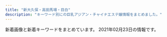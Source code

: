 ```yaml
---
title: "新大久保・高田馬場・目白"
description: "キーワード別にの巨乳アジアン・チャイナエステ嬢情報をまとめました。"
---
```


新着画像と新着キーワードをまとめています。
2021年02月23日の情報です。

<DmmAffiliateIns />
<KeywordTable
  shops={
    [
    {
        "keywords": {},
        "name": "\u98a8\u96c5\u5802 \uff5e\u3075\u3046\u304c\u3069\u3046\uff5e",
        "img_links": [
            "http://www.kity.work/images/head.jpg",
            "http://www.kity.work/images/news.jpg",
            "http://www.kity.work/images/3.jpg",
            "http://www.kity.work/img/minami2.jpg",
            "http://www.kity.work/img/an1.jpg",
            "http://www.kity.work/images/s1.png",
            "http://www.kity.work/images/sys.jpg",
            "http://www.kity.work/images/int2.jpg",
            "http://www.kity.work/images/s2.jpg",
            "http://www.kity.work/img/sara2.jpg",
            "http://www.kity.work/staff/aoi.jpg",
            "http://www.kity.work/img/yuka2.jpg",
            "http://www.kity.work/images/int1.jpg",
            "http://www.kity.work/images/ac2.jpg",
            "http://www.kity.work/img/minami1.jpg",
            "http://www.kity.work/images/4.jpg",
            "http://www.kity.work/images/1.jpg",
            "http://www.kity.work/images/staff_t.jpg",
            "http://www.kity.work/img/aoi1.jpg",
            "http://www.kity.work/img/sara1.jpg",
            "http://www.kity.work/img/yuka1.jpg",
            "http://www.kity.work/staff/minami.jpg",
            "http://www.kity.work/images/tel.jpg",
            "http://www.kity.work/images/tg.jpg",
            "http://www.kity.work/images/s1.jpg",
            "http://www.kity.work/img/an2.jpg",
            "http://www.kity.work/images/2.jpg",
            "http://www.kity.work/img/aoi2.jpg",
            "http://www.kity.work/images/interior_t.jpg",
            "http://www.kity.work/staff/yuka.jpg",
            "http://www.kity.work/images/up.jpg",
            "http://www.kity.work/images/5.jpg",
            "http://www.kity.work/staff/sara.jpg",
            "http://www.kity.work/staff/an.jpg"
        ],
        "url": "http://www.kity.work/",
        "station": "JR\u9ad8\u7530\u99ac\u5834\u99c5\u65e9\u7a32\u7530\u53e3"
    },
    {
        "keywords": {},
        "station": "\u65b0\u5927\u4e45\u4fdd\u99c5",
        "img_links": [
            "http://www.e-candy.work/images/5.jpg",
            "http://www.e-candy.work/images/int1.png",
            "http://www.e-candy.work/images/8.jpg",
            "http://www.e-candy.work/images/tel.jpg",
            "http://www.e-candy.work/images/sys2.jpg",
            "http://www.e-candy.work/images/news.jpg",
            "http://www.e-candy.work/img/miki1.jpg",
            "http://www.e-candy.work/images/6.jpg",
            "http://www.e-candy.work/img/yui1.jpg",
            "http://www.e-candy.work/images/3.jpg",
            "http://www.e-candy.work/img/aya1.jpg",
            "http://www.e-candy.work/images/staff_t.png",
            "http://www.e-candy.work/images/mobile.jpg",
            "http://www.e-candy.work/img/haruka1.jpg",
            "http://www.e-candy.work/images/7.jpg",
            "http://www.e-candy.work/img/nana1.jpg",
            "http://www.e-candy.work/images/sys1.jpg",
            "http://www.e-candy.work/images/newface.png",
            "http://www.e-candy.work/images/head.jpg",
            "http://www.e-candy.work/img/ai1.jpg",
            "http://www.e-candy.work/images/4.jpg",
            "http://www.e-candy.work/images/info.png",
            "http://www.e-candy.work/img/rina1.jpg",
            "http://www.e-candy.work/images/interior_t.png",
            "http://www.e-candy.work/images/int2.png",
            "http://www.e-candy.work/images/1.jpg",
            "http://www.e-candy.work/images/s1.png",
            "http://www.e-candy.work/images/sys3.png"
        ],
        "name": "Lui\uff5e\u30eb\u30a4\uff5e",
        "url": "http://www.e-candy.work/"
    },
    {
        "url": "http://p-aroma.work/",
        "name": "\u7652\u3057\u306e\u51fa\u4f1a\u3044",
        "station": "JR\u5927\u4e45\u4fdd\u99c5\u5317\u53e3",
        "keywords": {},
        "img_links": [
            "http://p-aroma.work/images/4.jpg",
            "http://p-aroma.work/images/s1.jpg",
            "http://p-aroma.work/staff/kasumi.jpg",
            "http://p-aroma.work/staff/mirai.jpg",
            "http://p-aroma.work/images/tel.jpg",
            "http://p-aroma.work/images/s1.png",
            "http://p-aroma.work/img/ayaka1.png",
            "http://p-aroma.work/img/mayu1.png",
            "http://p-aroma.work/images/interior_t.png",
            "http://p-aroma.work/staff/ayaka.jpg",
            "http://p-aroma.work/images/int2.png",
            "http://p-aroma.work/images/2.jpg",
            "http://p-aroma.work/img/rina1.png",
            "http://p-aroma.work/images/int1.png",
            "http://p-aroma.work/images/news.jpg",
            "http://p-aroma.work/img/mirai1.png",
            "http://p-aroma.work/staff/mayu.jpg",
            "http://p-aroma.work/images/sys.png",
            "http://p-aroma.work/images/head.jpg",
            "http://p-aroma.work/images/1.jpg",
            "http://p-aroma.work/images/6.jpg",
            "http://p-aroma.work/images/mobile.jpg",
            "http://p-aroma.work/img/kasumi1.png",
            "http://p-aroma.work/images/s2.jpg",
            "http://p-aroma.work/images/staff_t.png",
            "http://p-aroma.work/staff/rina.jpg",
            "http://p-aroma.work/images/3.jpg"
        ]
    },
    {
        "name": "COCORO",
        "keywords": {
            "E": 1,
            "C": 21
        },
        "station": "JR\u5927\u4e45\u4fdd\u99c5\u5317\u53e3",
        "url": "https://www.cocoro556.in/",
        "img_links": [
            "https://www.cocoro556.in/img/material/gm1_rollover.png",
            "https://www.cocoro556.in/img/girl/main/smain1461f806d031a1244ccfaa8b4d307f6ef6d7.jpg",
            "https://www.cocoro556.in/img/girl/main/smain1421b75436b0012f83588e08b8d8eb48c8c2.jpg",
            "https://www.cocoro556.in/img/girl/main/smain1491773ceed1a7cd35919e9c6866285fb943.jpg",
            "https://www.cocoro556.in/img/material/top_t3_imgrev1.jpg",
            "https://www.cocoro556.in/img/material/photost1.png",
            "https://www.cocoro556.in/img/girl/main/smain126142f85375ac3eb532582567360874d2d6.jpg",
            "https://www.cocoro556.in/img/material/gm6_rollout.png",
            "https://www.cocoro556.in/img/material/gm2_rollover.png",
            "https://www.cocoro556.in/img/girl/list/slist154a1f8e548a2959236fdd0e7abcde80ac7.jpg",
            "https://www.cocoro556.in/img/girl/thumb/smain1543ab2e0ee9f9fde8103e9fe80e33b07761.jpg",
            "https://www.cocoro556.in/img/girl/main/smain155128648a02b629a70c40bc424b9302c3e1.jpg",
            "https://www.cocoro556.in/img/girl/list/slist15565c84cfd25159bbfcf85c63899ef5f53.jpg",
            "https://www.cocoro556.in/img/material/photost6.png",
            "https://www.cocoro556.in/img/girl/thumb/smain1441346e3df3ff1cef1386c89c6ba9e9f72e.jpg",
            "https://www.cocoro556.in/img/material/gm6_rollover.png",
            "https://www.cocoro556.in/img/material/p2_t2_subt4.png",
            "https://www.cocoro556.in/img/material/p2_t2_sub_m1_3.png",
            "https://www.cocoro556.in/img/material/top_t1.png",
            "https://www.cocoro556.in/img/girl/thumb/smain14922dea5bdda380e76839c012ab24bd9f82.jpg",
            "https://www.cocoro556.in/img/material/pageheaderimg1.jpg",
            "https://www.cocoro556.in/img/girl/thumb/smain1422b75436b0012f83588e08b8d8eb48c8c2.jpg",
            "https://www.cocoro556.in/img/girl/list/slist149773ceed1a7cd35919e9c6866285fb943.jpg",
            "https://www.cocoro556.in/img/girl/main/smain163122954962968a79edd4eae79b844b9988.jpg",
            "https://www.cocoro556.in/img/girl/thumb/smain14634879628e490d1ecf1cd7a9d727569f95.jpg",
            "https://www.cocoro556.in/img/material/photost3rev1.png",
            "https://www.cocoro556.in/img/camp/camp20210201.jpg",
            "https://www.cocoro556.in/img/material/p2_t2_sub_m1_1.png",
            "https://www.cocoro556.in/img/material/p2_t2_subt5_m2.png",
            "https://www.cocoro556.in/img/material/p6_t2_subt1.png",
            "https://www.cocoro556.in/img/material/gm1_rollout.png",
            "https://www.cocoro556.in/img/girl/thumb/smain163122954962968a79edd4eae79b844b9988.jpg",
            "https://www.cocoro556.in/img/girl/thumb/smain1461f806d031a1244ccfaa8b4d307f6ef6d7.jpg",
            "https://www.cocoro556.in/img/material/photost4rev1.png",
            "https://www.cocoro556.in/img/material/noimg_m.jpg",
            "https://www.cocoro556.in/img/camp/camp20200426sub.jpg",
            "https://www.cocoro556.in/img/material/accminimgrev1.jpg",
            "https://www.cocoro556.in/img/girl/thumb/smain155128648a02b629a70c40bc424b9302c3e1.jpg",
            "https://www.cocoro556.in/img/girl/thumb/smain126142f85375ac3eb532582567360874d2d6.jpg",
            "https://www.cocoro556.in/img/material/ftel.png",
            "https://www.cocoro556.in/img/material/p2_t2_subt5.png",
            "https://www.cocoro556.in/img/girl/thumb/smain126332fd72809eba38056753c1720b05d8d5.jpg",
            "https://www.cocoro556.in/img/material/p5_t1.png",
            "https://www.cocoro556.in/img/material/p2_t2_subt2.png",
            "https://www.cocoro556.in/img/girl/list/slist12642f85375ac3eb532582567360874d2d6.jpg",
            "https://www.cocoro556.in/img/material/pageheaderimg3.jpg",
            "https://www.cocoro556.in/img/girl/list/slist16322954962968a79edd4eae79b844b9988.jpg",
            "https://www.cocoro556.in/img/material/leftinfo.png",
            "https://www.cocoro556.in/img/girl/thumb/smain1442346e3df3ff1cef1386c89c6ba9e9f72e.jpg",
            "https://www.cocoro556.in/img/girl/thumb/smain1421b75436b0012f83588e08b8d8eb48c8c2.jpg",
            "https://www.cocoro556.in/img/material/photost5.png",
            "https://www.cocoro556.in/img/material/p2_t2_sub_m1_2.png",
            "https://www.cocoro556.in/img/girl/thumb/smain1423ae12bc52cc115b3190fbe6a84a8ffa74.jpg",
            "https://www.cocoro556.in/img/material/p3_1_t1.png",
            "https://www.cocoro556.in/img/girl/thumb/smain1493773ceed1a7cd35919e9c6866285fb943.jpg",
            "https://www.cocoro556.in/img/material/photost2rev1.png",
            "https://www.cocoro556.in/img/girl/thumb/smain1542a1f8e548a2959236fdd0e7abcde80ac7.jpg",
            "https://www.cocoro556.in/img/whatnew/cocoro2021.png",
            "https://www.cocoro556.in/img/girl/list/slist144346e3df3ff1cef1386c89c6ba9e9f72e.jpg",
            "https://www.cocoro556.in/img/material/pageheaderimg2.jpg",
            "https://www.cocoro556.in/img/material/mobilesite.png",
            "https://www.cocoro556.in/img/material/p2_t2.png",
            "https://www.cocoro556.in/img/material/age_rollout.png",
            "https://www.cocoro556.in/img/girl/main/smain1541a1f8e548a2959236fdd0e7abcde80ac7.jpg",
            "https://www.cocoro556.in/img/girl/thumb/smain1443346e3df3ff1cef1386c89c6ba9e9f72e.jpg",
            "https://www.cocoro556.in/img/material/pd_st2.png",
            "https://www.cocoro556.in/img/girl/thumb/smain126242f85375ac3eb532582567360874d2d6.jpg",
            "https://www.cocoro556.in/img/material/p3_t1.png",
            "https://www.cocoro556.in/img/material/gm5_rollout.png",
            "https://www.cocoro556.in/img/material/top_t2.png",
            "https://www.cocoro556.in/img/material/photost7.png",
            "https://www.cocoro556.in/img/material/p6_t3.png",
            "https://www.cocoro556.in/img/material/gm5_rollover.png",
            "https://www.cocoro556.in/img/material/p6_t2.png",
            "https://www.cocoro556.in/img/material/noimg_b.jpg",
            "https://www.cocoro556.in/img/material/p6_t3_subt1.png",
            "https://www.cocoro556.in/img/material/pd_number.png",
            "https://www.cocoro556.in/img/girl/thumb/smain155228648a02b629a70c40bc424b9302c3e1.jpg",
            "https://www.cocoro556.in/img/material/top_t4.png",
            "https://www.cocoro556.in/img/material/p2_t2_subt3.png",
            "https://www.cocoro556.in/img/girl/thumb/smain1491773ceed1a7cd35919e9c6866285fb943.jpg",
            "https://www.cocoro556.in/img/material/top_t3.png",
            "https://www.cocoro556.in/img/girl/list/slist142b75436b0012f83588e08b8d8eb48c8c2.jpg",
            "https://www.cocoro556.in/img/girl/list/slist146f806d031a1244ccfaa8b4d307f6ef6d7.jpg",
            "https://www.cocoro556.in/img/material/pageheaderimg4.jpg",
            "https://www.cocoro556.in/img/material/p2_t2_subt4_m1.png",
            "https://www.cocoro556.in/img/material/p6_t1.png",
            "https://www.cocoro556.in/img/girl/main/smain1441346e3df3ff1cef1386c89c6ba9e9f72e.jpg",
            "https://www.cocoro556.in/img/material/gm2_rollout.png",
            "https://www.cocoro556.in/img/material/pd_st3.png",
            "https://www.cocoro556.in/img/girl/thumb/smain1541a1f8e548a2959236fdd0e7abcde80ac7.jpg",
            "https://www.cocoro556.in/img/material/gm3_rollout.png",
            "https://www.cocoro556.in/img/material/gm3_rollover.png",
            "https://www.cocoro556.in/img/material/p2_t2_subt1.png",
            "https://www.cocoro556.in/img/material/top_t3_subt1.png",
            "https://www.cocoro556.in/img/material/gm4_rollout.png",
            "https://www.cocoro556.in/img/material/pd_st1.png",
            "https://www.cocoro556.in/img/material/p2_t2_subt5_m1.png",
            "https://www.cocoro556.in/img/girl/thumb/smain1462f806d031a1244ccfaa8b4d307f6ef6d7.jpg",
            "https://www.cocoro556.in/img/material/noimg_s.jpg"
        ]
    },
    {
        "station": "JR\u5927\u4e45\u4fdd\u99c5\u5317\u53e3",
        "url": "http://kobo.mssg.jp/",
        "img_links": [
            "http://kobo.mssg.jp/images/wenzi-staff.png",
            "http://kobo.mssg.jp/images/staff_10a.jpg",
            "http://kobo.mssg.jp/images/staff_9b.jpg",
            "http://kobo.mssg.jp/images/info.png",
            "http://kobo.mssg.jp/layer/images/top/top_08.png",
            "http://kobo.mssg.jp/images/staff_9a.jpg",
            "http://kobo.mssg.jp/images/staff_bj1.png",
            "http://kobo.mssg.jp/images/top2.jpg",
            "http://kobo.mssg.jp/layer/images/top/top_02.jpg",
            "http://kobo.mssg.jp/images/staff_2b.jpg",
            "http://kobo.mssg.jp/images/top1.jpg",
            "http://kobo.mssg.jp/images/staff_4.jpg",
            "http://kobo.mssg.jp/images/staff_8.jpg",
            "http://kobo.mssg.jp/images/staff_2a.jpg",
            "http://kobo.mssg.jp/images/staff_5.jpg",
            "http://kobo.mssg.jp/layer/images/top/top_06.jpg",
            "http://kobo.mssg.jp/images/1.jpg",
            "http://kobo.mssg.jp/layer/images/top/top_05.jpg",
            "http://kobo.mssg.jp/layer/images/top/top_01.jpg",
            "http://kobo.mssg.jp/images/staff_8a.jpg",
            "http://kobo.mssg.jp/images/s_info.png",
            "http://kobo.mssg.jp/layer/images/top.jpg",
            "http://kobo.mssg.jp/images/staff_bj4.png",
            "http://kobo.mssg.jp/layer/images/top/top_04.jpg",
            "http://kobo.mssg.jp/layer/images/top/top_03.jpg"
        ],
        "name": "\u6c34\u8272-\u30df\u30ba\u30a4\u30ed-",
        "keywords": {}
    },
    {
        "img_links": [
            "https://angel.abnavi.info/images/end.png",
            "https://angel.abnavi.info/photos/sites/7/2020/10/2020101305350920.jpg",
            "https://angel.abnavi.info/images/s_news.png",
            "https://angel.abnavi.info/images/room3.jpg",
            "https://angel.abnavi.info/images/nbj1.jpg",
            "https://angel.abnavi.info/photos/sites/7/2020/11/2020110606371089.jpg",
            "https://angel.abnavi.info/images/s_staff.jpg",
            "https://angel.abnavi.info/images/nbj3.jpg",
            "https://angel.abnavi.info/photos/sites/7/2020/07/2020073005202048.jpg",
            "https://angel.abnavi.info/images/room2.jpg",
            "https://angel.abnavi.info/images/room4.jpg",
            "https://angel.abnavi.info/photos/sites/7/2020/07/2020073006120917.jpg",
            "https://angel.abnavi.info/images/room1.jpg",
            "https://angel.abnavi.info/photos/sites/7/2020/09/2020092301333424.jpg",
            "https://angel.abnavi.info/images/news_bj3.jpg",
            "https://angel.abnavi.info/images/top.jpg",
            "https://angel.abnavi.info/photos/sites/7/2020/07/2020073005201940.jpg"
        ],
        "keywords": {
            "C": 14,
            "86": 4,
            "D": 5,
            "85": 1,
            "87": 1
        },
        "station": "JR\u9ad8\u7530\u99ac\u5834\u99c5",
        "url": "https://angel.abnavi.info/",
        "name": "Angel"
    },
    {
        "keywords": {
            "86": 3,
            "83": 3,
            "C": 18
        },
        "station": "JR\u9ad8\u7530\u99ac\u5834\u99c5\u65e9\u7a32\u7530\u53e3",
        "url": "http://familiar.ests.jp/",
        "name": "\u99ac\u5834one",
        "img_links": [
            "http://familiar.ests.jp/images/s_link.png",
            "http://familiar.ests.jp/images/s_staff.png",
            "http://familiar.ests.jp/images/news.png",
            "http://familiar.ests.jp/photos/sites/33/2020/10/2020101409554799.jpg",
            "http://familiar.ests.jp/photos/sites/33/2019/09/2019092318545965.jpg",
            "http://familiar.ests.jp/images/top.jpg",
            "http://familiar.ests.jp/images/mobile.jpg",
            "http://familiar.ests.jp/images/s_service.png",
            "http://familiar.ests.jp/images/acc.png",
            "http://familiar.ests.jp/images/nei_bj1.png",
            "http://familiar.ests.jp/photos/sites/33/2019/07/2019073009094778.jpg",
            "http://familiar.ests.jp/photos/sites/33/2019/09/2019092718570723.jpg",
            "http://familiar.ests.jp/photos/sites/33/2019/09/2019092718554568.jpg",
            "http://familiar.ests.jp/images/info.png",
            "http://familiar.ests.jp/images/bian.jpg",
            "http://familiar.ests.jp/images/staff_bj1s.png",
            "http://familiar.ests.jp/photos/sites/33/2020/10/2020101901153954.jpg",
            "http://familiar.ests.jp/images/service.jpg",
            "http://familiar.ests.jp/images/staff_bj4s.png"
        ]
    },
    {
        "name": "\u60a0\u30a8\u30b9\u30c6",
        "keywords": {
            "88": 2,
            "87": 4,
            "C": 5,
            "D": 1
        },
        "url": "http://www.y-rlx.site/",
        "img_links": [
            "http://www.y-rlx.site/images/upload/thumb/0fba3207fb3c4467.jpg",
            "http://www.y-rlx.site/images/upload/thumb/02b4e6896e30ae85.jpg",
            "http://www.y-rlx.site/girl/02.jpg",
            "http://www.y-rlx.site/girl/01.jpg",
            "http://www.y-rlx.site/images/index_01.jpg",
            "http://www.y-rlx.site/images/info.jpg",
            "http://www.y-rlx.site/images/upload/thumb/55cf68e3bb41cd32.jpg",
            "http://www.y-rlx.site/images/upload/thumb/09ac55d22a602603.jpg",
            "http://www.y-rlx.site/images/index_03.jpg",
            "http://www.y-rlx.site/images/index_07.jpg",
            "http://www.y-rlx.site/images/index_08.jpg",
            "http://y-rlx.site/images/index_04.jpg",
            "http://www.y-rlx.site/images/card.jpg",
            "http://www.y-rlx.site/girl/05.jpg",
            "http://www.y-rlx.site/images/staff_09.jpg",
            "http://www.y-rlx.site/girl/04.jpg",
            "http://www.y-rlx.site/images/index_15.jpg",
            "http://www.y-rlx.site/images/upload/thumb/e8190e2180eba7c5.jpg",
            "http://www.y-rlx.site/images/index_05.jpg",
            "http://y-rlx.site/images/index_07.jpg",
            "http://www.y-rlx.site/images/index_13.jpg",
            "http://www.y-rlx.site/images/index_09.jpg",
            "http://www.y-rlx.site/images/info_09.jpg",
            "http://www.y-rlx.site/images/rec.jpg",
            "http://www.y-rlx.site/images/index_06.jpg",
            "http://www.y-rlx.site/images/upload/thumb/90f9ae2f9ed02731.jpg",
            "http://www.y-rlx.site/images/index_18.jpg",
            "http://www.y-rlx.site/images/upload/thumb/e47d8394208727d5.jpg",
            "http://www.y-rlx.site/images/index_11.jpg",
            "http://www.y-rlx.site/images/index_10.jpg",
            "http://www.y-rlx.site/images/index_04.jpg",
            "http://www.y-rlx.site/images/index_20.jpg",
            "http://www.y-rlx.site/images/upload/thumb/ed8b0cbb7323414a.jpg",
            "http://www.y-rlx.site/images/rec_09.jpg",
            "http://www.y-rlx.site/images/upload/thumb/2c7fdde9ad97892b.jpg",
            "http://www.y-rlx.site/images/index_02.jpg",
            "http://www.y-rlx.site/girl/03.jpg",
            "http://www.y-rlx.site/images/index_19.jpg",
            "http://www.y-rlx.site/images/upload/thumb/e0a26e58e17a1416.jpg",
            "http://www.y-rlx.site/images/upload/thumb/c69d7050fbdbb36f.jpg"
        ],
        "station": "JR\u9ad8\u7530\u99ac\u5834\u99c5\u65e9\u7a32\u7530\u53e3"
    },
    {
        "name": "Lovely Heart",
        "keywords": {
            "C": 35
        },
        "img_links": [
            "http://aes-salon.com/scdl/staff/10411.jpg",
            "http://aes-salon.com/pic/head.jpg",
            "http://aes-salon.com/scdl/staff/10122.jpg",
            "http://aes-salon.com/scdl/staff/10563.jpg",
            "http://aes-salon.com/scdl/staff/10291mb.jpg",
            "http://aes-salon.com/img/access/road1.jpg",
            "http://aes-salon.com/scdl/staff/10511.jpg",
            "http://aes-salon.com/scdl/staff/10561.jpg",
            "http://aes-salon.com/scdl/staff/10561mb.jpg",
            "http://aes-salon.com/scdl/staff/10681mb.jpg",
            "http://aes-salon.com/scdl/staff/10121mb.jpg",
            "http://aes-salon.com/scdl/staff/10631mb.jpg",
            "http://aes-salon.com/scdl/staff/10621.jpg",
            "http://aes-salon.com/scdl/staff/10461mb.jpg",
            "http://aes-salon.com/img/ttl_sister.png",
            "http://aes-salon.com/scdl/staff/10601mb.jpg",
            "http://aes-salon.com/scdl/staff/10571.jpg",
            "http://aes-salon.com/scdl/staff/10471.jpg",
            "http://aes-salon.com/img/ttl_attbnr.jpg",
            "http://aes-salon.com/scdl/staff/10472.jpg",
            "http://aes-salon.com/scdl/staff/10091.jpg",
            "http://aes-salon.com/scdl/staff/10501.jpg",
            "http://aes-salon.com/scdl/staff/10083.jpg",
            "http://aes-salon.com/i/files/homeimg.jpg",
            "http://aes-salon.com/scdl/staff/10082.jpg",
            "http://aes-salon.com/scdl/staff/10441mb.jpg",
            "http://aes-salon.com/img/ttl_att.png",
            "http://aes-salon.com/scdl/staff/10081.jpg",
            "http://aes-salon.com/img/ttl_staff.png",
            "http://aes-salon.com/scdl/staff/10511mb.jpg",
            "http://aes-salon.com/scdl/staff/10691.jpg",
            "http://aes-salon.com/scdl/staff/10291.jpg",
            "http://aes-salon.com/img/access/road3.jpg",
            "http://aes-salon.com/scdl/staff/10592.jpg",
            "http://aes-salon.com/scdl/staff/10121.jpg",
            "http://aes-salon.com/scdl/staff/10501mb.jpg",
            "http://aes-salon.com/scdl/staff/10461.jpg",
            "http://aes-salon.com/scdl/staff/10411mb.jpg",
            "http://aes-salon.com/scdl/staff/10641mb.jpg",
            "http://aes-salon.com/img/access/road4.jpg",
            "http://aes-salon.com/scdl/staff/10631.jpg",
            "http://aes-salon.com/scdl/staff/10092.jpg",
            "http://aes-salon.com/scdl/staff/10591.jpg",
            "http://aes-salon.com/scdl/staff/10641.jpg",
            "http://aes-salon.com/scdl/staff/10562.jpg",
            "http://aes-salon.com/scdl/staff/10081mb.jpg",
            "http://aes-salon.com/scdl/staff/10412.jpg",
            "http://aes-salon.com/img/system/campaign.jpg",
            "http://aes-salon.com/scdl/staff/10691mb.jpg",
            "http://aes-salon.com/scdl/staff/10601.jpg",
            "http://aes-salon.com/scdl/staff/10621mb.jpg",
            "http://aes-salon.com/img/ttl_nouka.jpg",
            "http://aes-salon.com/scdl/staff/10661mb.jpg",
            "http://aes-salon.com/scdl/staff/10471mb.jpg",
            "http://aes-salon.com/img/access/roaddm.png",
            "http://aes-salon.com/img/ttl_mobile.jpg",
            "http://aes-salon.com/scdl/staff/10351mb.jpg",
            "http://aes-salon.com/scdl/staff/10681.jpg",
            "http://aes-salon.com/scdl/staff/10651mb.jpg",
            "http://aes-salon.com/img/ttl_bekan.jpg",
            "http://aes-salon.com/pic/top2.jpg",
            "http://aes-salon.com/scdl/staff/10441.jpg",
            "http://aes-salon.com/scdl/staff/10341.jpg",
            "http://aes-salon.com/scdl/staff/10292.jpg",
            "http://aes-salon.com/scdl/staff/10091mb.jpg",
            "http://aes-salon.com/img/access/road2.jpg",
            "http://aes-salon.com/pic/top1.jpg",
            "http://aes-salon.com/scdl/staff/10341mb.jpg",
            "http://aes-salon.com/scdl/staff/10591mb.jpg",
            "http://aes-salon.com/scdl/staff/10602.jpg",
            "http://aes-salon.com/scdl/staff/10571mb.jpg",
            "http://aes-salon.com/scdl/staff/10502.jpg",
            "http://aes-salon.com/scdl/staff/10462.jpg",
            "http://aes-salon.com/scdl/staff/10651.jpg",
            "http://aes-salon.com/scdl/staff/10671mb.jpg",
            "http://aes-salon.com/scdl/staff/10351.jpg",
            "http://aes-salon.com/scdl/staff/10694.jpg",
            "http://aes-salon.com/scdl/staff/10692.jpg",
            "http://aes-salon.com/scdl/staff/10693.jpg",
            "http://aes-salon.com/scdl/staff/10671.jpg",
            "http://aes-salon.com/scdl/staff/10661.jpg",
            "http://aes-salon.com/scdl/staff/10342.jpg"
        ],
        "url": "http://aes-salon.com/",
        "station": "JR\u5927\u4e45\u4fdd\u99c5\u5317\u53e3"
    },
    {
        "station": "JR\u9ad8\u7530\u99ac\u5834\u99c5\u65e9\u7a32\u7530\u53e3",
        "name": "Honey At Home \u30cf\u30cb\u30fc\u30a2\u30c3\u30c8\u30db\u30fc\u30e0",
        "url": "http://www.china-es.info/",
        "keywords": {},
        "img_links": [
            "http://www.china-es.info/images/top.jpg",
            "http://www.china-es.info/img/hibiki1.jpg",
            "http://www.china-es.info/images/int1.jpg",
            "http://www.china-es.info/images/news.jpg",
            "http://www.china-es.info/img/ringo1.jpg",
            "http://www.china-es.info/images/menu/top.jpg",
            "http://www.china-es.info/images/sys1.jpg",
            "http://www.china-es.info/images/head.jpg",
            "http://www.china-es.info/images/sys3.jpg",
            "http://www.china-es.info/images/int4.jpg",
            "http://www.china-es.info/images/int3.jpg",
            "http://www.china-es.info/images/menu/staff.jpg",
            "http://www.china-es.info/images/sys2.jpg",
            "http://www.china-es.info/images/int2.jpg",
            "http://www.china-es.info/images/menu/interior.jpg",
            "http://www.china-es.info/img/nana1.jpg",
            "http://www.china-es.info/images/rec1.jpg",
            "http://www.china-es.info/images/rec2.jpg",
            "http://www.china-es.info/images/staff_t.jpg",
            "http://www.china-es.info/images/interior_t.jpg",
            "http://www.china-es.info/images/mobile.jpg",
            "http://www.china-es.info/img/nana2.jpg"
        ]
    },
    {
        "keywords": {
            "C": 39,
            "E": 3,
            "\u30c0\u30a4\u30ca\u30de\u30a4\u30c8": 1,
            "G": 1
        },
        "name": "\u82b1",
        "img_links": [
            "https://est-hana.com/img/material/detailwaku.png",
            "https://est-hana.com/img/girl/list/sface110404ef9fc79e2a0a04d64b621c22a0c77.jpg",
            "https://est-hana.com/img/girl/pickup/topgirl20161016054301.png",
            "https://est-hana.com/img/girl/list/slist18449673a0eecbfdaab27d1a016ce6f4281.jpg",
            "https://est-hana.com/img/girl/list/sface8365230fc40840a020ba3ed47600db4b4a.jpg",
            "https://est-hana.com/img/material/accsess_station.png",
            "https://est-hana.com/img/girl/list/s77_list.jpg",
            "https://est-hana.com/img/girl/list/s86_face.jpg",
            "https://est-hana.com/img/material/systme_t2.png",
            "https://est-hana.com/img/girl/pickup/topgirl20180526173824.png",
            "https://est-hana.com/img/girl/thumb/s173_2.jpg",
            "https://est-hana.com/img/girl/thumb/smain1902e7f2a11706f93c08ab1eb76c57c0a501.jpg",
            "https://est-hana.com/img/girl/pickup/pickup20190227121102.jpg",
            "https://est-hana.com/img/material/m2.png",
            "https://est-hana.com/img/girl/pickup/pickup20190118192257.jpg",
            "https://est-hana.com/img/material/sys_course2_rev2.png",
            "https://est-hana.com/img/girl/list/s86_list.jpg",
            "https://est-hana.com/img/material/staff_t1.png",
            "https://est-hana.com/img/girl/thumb/smain184149673a0eecbfdaab27d1a016ce6f4281.jpg",
            "https://est-hana.com/img/material/month.png",
            "https://est-hana.com/img/material/hosi5.png",
            "https://est-hana.com/img/material/top_t3.png",
            "https://est-hana.com/img/girl/main/smain1931e3a7504f14e2050f14cb6782d72bb46c.jpg",
            "https://est-hana.com/img/girl/list/s139_face.jpg",
            "https://est-hana.com/img/girl/thumb/smain1911ec56c0d5cc68365ea11e2e52a40272d8.jpg",
            "https://est-hana.com/img/material/top_t6.png",
            "https://est-hana.com/img/girl/thumb/s180_1.jpg",
            "https://est-hana.com/img/material/sframe2014.png",
            "https://est-hana.com/img/material/gm6_rollout.png",
            "https://est-hana.com/img/girl/list/slist19753ce52e0264e81a8a42e5d3c84dd833e.jpg",
            "https://est-hana.com/img/material/sys_option.png",
            "https://est-hana.com/img/girl/list/sface199a8b144d9cbd006fc9dffdf23ad77de07.jpg",
            "https://est-hana.com/img/girl/thumb/s86_1.jpg",
            "https://est-hana.com/img/material/gm2_rollout.png",
            "https://est-hana.com/img/material/staff_t1rev1.png",
            "https://est-hana.com/img/material/d23.png",
            "https://est-hana.com/img/material/massap7.jpg",
            "https://est-hana.com/img/material/line1.png",
            "https://est-hana.com/img/girl/list/slist2012ba9beda1a19f1ba57dcc87485d57321.jpg",
            "https://est-hana.com/img/girl/main/smain110138adcf1cf026681bfa9a408199a21890.jpg",
            "https://est-hana.com/img/girl/pickup/pickup20181218104555.jpg",
            "https://est-hana.com/img/material/sys_etc.png",
            "https://est-hana.com/img/girl/thumb/s173_1.jpg",
            "https://est-hana.com/img/girl/pickup/pickup20190528135649.jpg",
            "https://est-hana.com/img/girl/main/s173_1.jpg",
            "https://est-hana.com/img/girl/pickup/topgirl20180308214256.png",
            "https://est-hana.com/img/girl/list/sface187386757ea62d773ca58e2457fc23b8e13.jpg",
            "https://est-hana.com/img/girl/list/s77_face.jpg",
            "https://est-hana.com/img/girl/main/smain2011f76f2060b2832bbbbc9d7dcf4a818dfe.jpg",
            "https://est-hana.com/img/girl/pickup/topgirl20140510202547.png",
            "https://est-hana.com/img/material/hosi4.png",
            "https://est-hana.com/img/material/click_tel_btn.png",
            "https://est-hana.com/img/material/sys_course1_rev2.png",
            "https://est-hana.com/img/girl/list/s163_face.jpg",
            "https://est-hana.com/img/girl/thumb/smain19725e2ed7efe2de621955e09d12295a13ee.jpg",
            "https://est-hana.com/img/girl/thumb/smain197153ce52e0264e81a8a42e5d3c84dd833e.jpg",
            "https://est-hana.com/img/girl/list/slist110d5ce8a5906e2cdaf90af47c9395e0dff.jpg",
            "https://est-hana.com/img/material/gm4_rollout.png",
            "https://est-hana.com/img/material/photorenew1.jpg",
            "https://est-hana.com/img/material/photorenew4.jpg",
            "https://est-hana.com/img/girl/main/s88_1.jpg",
            "https://est-hana.com/img/material/topflashimg1.jpg",
            "https://est-hana.com/img/girl/list/s139_list.jpg",
            "https://est-hana.com/img/girl/list/slist19053cc33bb85f739f63e84c2ae2c41c2eb.jpg",
            "https://est-hana.com/img/girl/list/s173_face.jpg",
            "https://est-hana.com/img/material/massap3.jpg",
            "https://est-hana.com/img/girl/main/s86_1.jpg",
            "https://est-hana.com/img/girl/list/s180_face.jpg",
            "https://est-hana.com/img/girl/list/s163_list.jpg",
            "https://est-hana.com/img/whatnew/20200304.jpg",
            "https://est-hana.com/img/material/sys_course3_rev1.png",
            "https://est-hana.com/img/girl/pickup/pickup20191208191053.jpg",
            "https://est-hana.com/img/girl/list/s75_face.jpg",
            "https://est-hana.com/img/girl/main/smain184149673a0eecbfdaab27d1a016ce6f4281.jpg",
            "https://est-hana.com/img/girl/main/smain197153ce52e0264e81a8a42e5d3c84dd833e.jpg",
            "https://est-hana.com/img/material/massap4.jpg",
            "https://est-hana.com/img/material/top_t5.png",
            "https://est-hana.com/img/material/age.png",
            "https://est-hana.com/img/girl/list/s88_face.jpg",
            "https://est-hana.com/img/girl/list/slist199a8b144d9cbd006fc9dffdf23ad77de07.jpg",
            "https://est-hana.com/img/girl/thumb/smain2011f76f2060b2832bbbbc9d7dcf4a818dfe.jpg",
            "https://est-hana.com/img/material/infopanel.png",
            "https://est-hana.com/img/girl/list/slist187110f9d5212fd19d8b8410ec6bff294e6.jpg",
            "https://est-hana.com/img/girl/list/slist191ec56c0d5cc68365ea11e2e52a40272d8.jpg",
            "https://est-hana.com/img/girl/list/sface18449673a0eecbfdaab27d1a016ce6f4281.jpg",
            "https://est-hana.com/img/girl/list/s180_list.jpg",
            "https://est-hana.com/img/girl/pickup/pickup20190121202926.jpg",
            "https://est-hana.com/img/girl/pickup/topgirl20180908131653.png",
            "https://est-hana.com/img/girl/thumb/smain1913da4fa2da2e801312734721e1a44d8e19.jpg",
            "https://est-hana.com/img/material/photorenew2rev1.jpg",
            "https://est-hana.com/img/girl/pickup/topgirl20190528141109.png",
            "https://est-hana.com/img/material/accsess_picter2.jpg",
            "https://est-hana.com/img/girl/list/slist193a69a1a063a3159e298d18b691542266d.jpg",
            "https://est-hana.com/img/girl/thumb/smain18725b09cd881b1f036f9f4970616c10b474.jpg",
            "https://est-hana.com/img/girl/thumb/smain1912da4fa2da2e801312734721e1a44d8e19.jpg",
            "https://est-hana.com/img/material/gm5_rollout.png",
            "https://est-hana.com/img/girl/list/sface19753ce52e0264e81a8a42e5d3c84dd833e.jpg",
            "https://est-hana.com/img/girl/list/s173_list.jpg",
            "https://est-hana.com/img/girl/main/smain1891e9ae2d8752cd8b9474ebd62df9909f9b.jpg",
            "https://est-hana.com/img/girl/thumb/s75_1.jpg",
            "https://est-hana.com/img/girl/thumb/smain1102404ef9fc79e2a0a04d64b621c22a0c77.jpg",
            "https://est-hana.com/img/material/day.png",
            "https://est-hana.com/img/material/photorenew5.jpg",
            "https://est-hana.com/img/girl/pickup/pickup20190118192153.jpg",
            "https://est-hana.com/img/girl/thumb/s88_1.jpg",
            "https://est-hana.com/img/girl/list/sface193e3a7504f14e2050f14cb6782d72bb46c.jpg",
            "https://est-hana.com/img/girl/main/smain1911ec56c0d5cc68365ea11e2e52a40272d8.jpg",
            "https://est-hana.com/img/girl/main/smain1871110bf62c88dcefca310cdc127f9b11f2.jpg",
            "https://est-hana.com/img/girl/thumb/smain1871110bf62c88dcefca310cdc127f9b11f2.jpg",
            "https://est-hana.com/img/material/gm1_rollout.png",
            "https://est-hana.com/img/girl/thumb/smain184249673a0eecbfdaab27d1a016ce6f4281.jpg",
            "https://est-hana.com/img/girl/pickup/pickup20191214162524.jpg",
            "https://est-hana.com/img/girl/pickup/pickup20141227182613.jpeg",
            "https://est-hana.com/img/material/staffdetail_t1.png",
            "https://est-hana.com/img/camp/camp20210201.png",
            "https://est-hana.com/img/material/top_t2.png",
            "https://est-hana.com/img/girl/list/slist189e9ae2d8752cd8b9474ebd62df9909f9b.jpg",
            "https://est-hana.com/img/material/massap5.jpg",
            "https://est-hana.com/img/material/systme_t1.png",
            "https://est-hana.com/img/material/top_twitter.png",
            "https://est-hana.com/img/material/w2.png",
            "https://est-hana.com/img/material/gm3_rollout.png",
            "https://est-hana.com/img/whatnew/20200401min60.jpg",
            "https://est-hana.com/img/girl/list/slist8365230fc40840a020ba3ed47600db4b4a.jpg",
            "https://est-hana.com/img/girl/thumb/smain110138adcf1cf026681bfa9a408199a21890.jpg",
            "https://est-hana.com/img/material/returnbtn.png",
            "https://est-hana.com/img/material/massa_t1.png",
            "https://est-hana.com/img/girl/list/sface201dc74ab8dea78d771771d5fda7bccc989.jpg",
            "https://est-hana.com/img/girl/list/s75_list.jpg",
            "https://est-hana.com/img/material/photorenew3.jpg",
            "https://est-hana.com/img/girl/thumb/smain1891e9ae2d8752cd8b9474ebd62df9909f9b.jpg",
            "https://est-hana.com/img/whatnew/20200401_mask.jpg",
            "https://est-hana.com/img/girl/list/sface191ec56c0d5cc68365ea11e2e52a40272d8.jpg",
            "https://est-hana.com/img/girl/main/s180_1.jpg",
            "https://est-hana.com/img/material/massap2.jpg",
            "https://est-hana.com/img/girl/pickup/pickup20180830201105.jpg",
            "https://est-hana.com/img/girl/pickup/topgirl20140502225842.png",
            "https://est-hana.com/img/material/massap1.jpg",
            "https://est-hana.com/img/material/top_t2_img_rev2.jpg",
            "https://est-hana.com/img/girl/main/s75_1.jpg",
            "https://est-hana.com/img/girl/thumb/smain193281777917c863b2cd265723b9cb5a3c32.jpg",
            "https://est-hana.com/img/girl/thumb/smain1931e3a7504f14e2050f14cb6782d72bb46c.jpg",
            "https://est-hana.com/img/girl/pickup/topgirl20141227182718.png",
            "https://est-hana.com/img/girl/list/sface190e7f2a11706f93c08ab1eb76c57c0a501.jpg",
            "https://est-hana.com/img/girl/main/smain1901e7f2a11706f93c08ab1eb76c57c0a501.jpg",
            "https://est-hana.com/img/material/top_t4.png",
            "https://est-hana.com/img/girl/thumb/smain1901e7f2a11706f93c08ab1eb76c57c0a501.jpg",
            "https://est-hana.com/img/girl/list/sface189e9ae2d8752cd8b9474ebd62df9909f9b.jpg",
            "https://est-hana.com/img/material/massap6.jpg",
            "https://est-hana.com/img/girl/list/s88_list.jpg",
            "https://est-hana.com/img/girl/pickup/pickup20180526173711.jpg"
        ],
        "station": "JR\u5927\u4e45\u4fdd\u99c5\u5317\u53e3",
        "url": "https://est-hana.com/"
    },
    {
        "url": "http://familiar.tyo.cm/",
        "img_links": [
            "http://familiar.tyo.cm/photos/sites/37/2019/03/2019032406115491.jpg",
            "http://familiar.tyo.cm/images/mobile.jpg",
            "http://familiar.tyo.cm/images/1.png",
            "http://familiar.tyo.cm/photos/sites/37/2019/10/2019102502193826.jpg",
            "http://familiar.tyo.cm/photos/sites/37/2019/06/2019061502562798.jpg",
            "http://familiar.tyo.cm/photos/sites/37/2019/03/2019032406115312.jpg",
            "http://familiar.tyo.cm/images/s_staff.jpg",
            "http://familiar.tyo.cm/photos/sites/37/2019/03/2019032406115440.jpg",
            "http://familiar.tyo.cm/photos/sites/37/2019/12/201912130833132.jpg",
            "http://familiar.tyo.cm/photos/sites/37/2019/09/201909270657496.jpg",
            "http://familiar.tyo.cm/photos/sites/37/2019/06/2019061502562797.jpg",
            "http://familiar.tyo.cm/images/s_link.jpg",
            "http://familiar.tyo.cm/photos/sites/37/2019/03/2019032406115311.jpg",
            "http://familiar.tyo.cm/photos/sites/37/2019/06/2019061502562745.jpg",
            "http://familiar.tyo.cm/photos/sites/37/2019/10/2019102408541458.jpg",
            "http://familiar.tyo.cm/photos/sites/37/2019/12/2019120502264671.jpg",
            "http://familiar.tyo.cm/photos/sites/37/2018/12/2018121903022968.jpg",
            "http://familiar.tyo.cm/photos/sites/37/2019/09/2019090503385014.jpg",
            "http://familiar.tyo.cm/photos/sites/37/2019/12/2019120502265383.jpg",
            "http://familiar.tyo.cm/photos/sites/37/2019/06/201906040617136.jpg",
            "http://familiar.tyo.cm/photos/sites/37/2019/11/2019110802115992.jpg",
            "http://familiar.tyo.cm/photos/sites/37/2019/03/2019032406115451.jpg",
            "http://familiar.tyo.cm/photos/sites/37/2019/10/2019100304481325.jpg",
            "http://familiar.tyo.cm/photos/sites/37/2019/12/2019120401355046.jpg",
            "http://familiar.tyo.cm/images/s_news.jpg",
            "http://familiar.tyo.cm/photos/sites/37/2019/03/2019032406115446.jpg",
            "http://familiar.tyo.cm/photos/sites/37/2019/03/2019032406115598.jpg",
            "http://familiar.tyo.cm/photos/sites/37/2019/12/2019120401354873.jpg",
            "http://familiar.tyo.cm/photos/sites/37/2019/12/2019120401354980.jpg",
            "http://familiar.tyo.cm/images/top.png",
            "http://familiar.tyo.cm/photos/sites/37/2019/06/2019060406241084.jpg",
            "http://familiar.tyo.cm/photos/sites/37/2019/11/2019112902341792.jpg",
            "http://familiar.tyo.cm/photos/sites/37/2019/06/2019060406161857.jpg",
            "http://familiar.tyo.cm/photos/sites/37/2019/11/2019112002511160.jpg",
            "http://familiar.tyo.cm/images/tel.png",
            "http://familiar.tyo.cm/photos/sites/37/2019/06/2019062210030384.jpg",
            "http://familiar.tyo.cm/photos/sites/37/2018/12/2018121903013346.jpg",
            "http://familiar.tyo.cm/photos/sites/37/2019/10/2019102502193551.jpg",
            "http://familiar.tyo.cm/photos/sites/37/2019/03/2019031806471671.jpg"
        ],
        "keywords": {
            "E": 36,
            "85": 18,
            "88": 27,
            "C": 2,
            "86": 94,
            "87": 72,
            "D": 182,
            "83": 9
        },
        "station": "JR\u65b0\u5927\u4e45\u4fdd\u99c5",
        "name": "Familiar\u30fb\u30d5\u30a1\u30df\u30ea\u30fc\u30a2"
    },
    {
        "name": "Lovely Heart \u5927\u4e45\u4fdd\u5225\u9928",
        "img_links": [
            "http://aes-treat.com/pic/top1.jpg",
            "http://aes-treat.com/scdl/staff/11091.jpg",
            "http://aes-treat.com/img/ttl_att.png",
            "http://aes-treat.com/scdl/staff/10861mb.jpg",
            "http://aes-treat.com/scdl/staff/10981mb.jpg",
            "http://aes-treat.com/scdl/staff/10941.jpg",
            "http://aes-treat.com/scdl/staff/10971mb.jpg",
            "http://aes-treat.com/scdl/staff/10651mb.jpg",
            "http://aes-treat.com/scdl/staff/10841mb.jpg",
            "http://aes-treat.com/scdl/staff/11051.jpg",
            "http://aes-treat.com/scdl/staff/11131.jpg",
            "http://aes-treat.com/img/ttl_mobile.jpg",
            "http://aes-treat.com/scdl/staff/10721mb.jpg",
            "http://aes-treat.com/img/ttl_nouka.jpg",
            "http://aes-treat.com/scdl/staff/10841.jpg",
            "http://aes-treat.com/scdl/staff/10972.jpg",
            "http://aes-treat.com/scdl/staff/10901.jpg",
            "http://aes-treat.com/scdl/staff/10171.jpg",
            "http://aes-treat.com/scdl/staff/10891mb.jpg",
            "http://aes-treat.com/scdl/staff/10901mb.jpg",
            "http://aes-treat.com/pic/top2.jpg",
            "http://aes-treat.com/scdl/staff/10861.jpg",
            "http://aes-treat.com/scdl/staff/10721.jpg",
            "http://aes-treat.com/scdl/staff/11151.jpg",
            "http://aes-treat.com/scdl/staff/11101.jpg",
            "http://aes-treat.com/scdl/staff/10902.jpg",
            "http://aes-treat.com/pic/head.jpg",
            "http://aes-treat.com/scdl/staff/10842.jpg",
            "http://aes-treat.com/scdl/staff/10651.jpg",
            "http://aes-treat.com/scdl/staff/11041.jpg",
            "http://aes-treat.com/scdl/staff/10971.jpg",
            "http://aes-treat.com/scdl/staff/11101mb.jpg",
            "http://aes-treat.com/scdl/staff/11151mb.jpg",
            "http://aes-treat.com/img/ttl_sister.png",
            "http://aes-treat.com/img/system/campaign.jpg",
            "http://aes-treat.com/scdl/staff/11161mb.jpg",
            "http://aes-treat.com/scdl/staff/10981.jpg",
            "http://aes-treat.com/scdl/staff/10811mb.jpg",
            "http://aes-treat.com/scdl/staff/11121mb.jpg",
            "http://aes-treat.com/scdl/staff/10681mb.jpg",
            "http://aes-treat.com/scdl/staff/11121.jpg",
            "http://aes-treat.com/scdl/staff/11091mb.jpg",
            "http://aes-treat.com/scdl/staff/10171mb.jpg",
            "http://aes-treat.com/scdl/staff/11171.jpg",
            "http://aes-treat.com/scdl/staff/10681.jpg",
            "http://aes-treat.com/scdl/staff/11081.jpg",
            "http://aes-treat.com/scdl/staff/11171mb.jpg",
            "http://aes-treat.com/scdl/staff/11161.jpg",
            "http://aes-treat.com/scdl/staff/10771.jpg",
            "http://aes-treat.com/scdl/staff/11111mb.jpg",
            "http://aes-treat.com/scdl/staff/10891.jpg",
            "http://aes-treat.com/img/ttl_attbnr.jpg",
            "http://aes-treat.com/img/ttl_staff.png",
            "http://aes-treat.com/scdl/staff/10771mb.jpg",
            "http://aes-treat.com/scdl/staff/10941mb.jpg",
            "http://aes-treat.com/scdl/staff/11111.jpg",
            "http://aes-treat.com/scdl/staff/11051mb.jpg",
            "http://aes-treat.com/scdl/staff/11081mb.jpg",
            "http://aes-treat.com/scdl/staff/10811.jpg",
            "http://aes-treat.com/scdl/staff/11041mb.jpg",
            "http://aes-treat.com/scdl/staff/11162.jpg",
            "http://aes-treat.com/i/files/homeimg.jpg",
            "http://aes-treat.com/scdl/staff/11131mb.jpg"
        ],
        "keywords": {
            "C": 35
        },
        "station": "JR\u5927\u4e45\u4fdd\u99c5\u5317\u53e3",
        "url": "http://aes-treat.com/"
    },
    {
        "img_links": [
            "http://www.aromaonly1.com/images/index_06.jpg",
            "http://www.aromaonly1.com/uploads/a4bfacdc272e1f3c3ee9884036dbf094.jpg",
            "http://www.aromaonly1.com/my_work/images/pic1.png",
            "http://www.aromaonly1.com/images/index_11.jpg",
            "http://www.aromaonly1.com/images/index_04.jpg",
            "http://www.aromaonly1.com/images/link_10.jpg",
            "http://www.aromaonly1.com/images/index_15.jpg",
            "http://www.aromaonly1.com/uploads/b43afdf6c0db7020b472f89b05664984.jpg",
            "http://www.aromaonly1.com/uploads/e01fa669285bc99ba782abfd90a08bb2.jpg",
            "http://www.aromaonly1.com/uploads/33c6d79a06e306e309deefd74daa5ef6.jpg",
            "http://www.aromaonly1.com/uploads/ac75f516de3602f2ed5de1d9e2383a35.jpg",
            "http://www.aromaonly1.com/uploads/2f5941103973429d3981087968a845a3.jpg",
            "http://www.aromaonly1.com/images/index_16.jpg",
            "http://www.aromaonly1.com/images/index_07.jpg",
            "http://www.aromaonly1.com/images/index_02.jpg",
            "http://www.aromaonly1.com/images/index_18.jpg",
            "http://www.aromaonly1.com/images/index_01.jpg",
            "http://www.aromaonly1.com/images/service_10.jpg",
            "http://www.aromaonly1.com/uploads/269045fb02ee17a03b99afcdabc449fa.jpg",
            "http://www.aromaonly1.com/images/index_17.jpg",
            "http://www.aromaonly1.com/uploads/39a20c0f1405de5aa73fad53492e41be.jpg",
            "http://www.aromaonly1.com/uploads/3e6ede4dd71b9611bfc0fc01fff82057.jpg",
            "http://www.aromaonly1.com/uploads/5f4083d49285cbe64774b1bd70e86150.jpg",
            "http://www.aromaonly1.com/images/girls_10.jpg",
            "http://www.aromaonly1.com/images/fanhui.png",
            "http://www.aromaonly1.com/images/index_19.jpg",
            "http://www.aromaonly1.com/images/service_11.jpg",
            "http://www.aromaonly1.com/uploads/822de08541e5f0a03b8fdd99ac777097.jpg",
            "http://www.aromaonly1.com/uploads/56e94a67d1aa4ea89d5f2064a387ab96.jpg",
            "http://www.aromaonly1.com/uploads/66dc68de1f9c001b6f15d52303314efc.jpg",
            "http://www.aromaonly1.com/uploads/c24b4a66b959c50d941c227e2167e47a.jpg",
            "http://www.aromaonly1.com/images/index_03.jpg",
            "http://www.aromaonly1.com/images/index_20.jpg",
            "http://www.aromaonly1.com/images/index_14.jpg",
            "http://www.aromaonly1.com/uploads/0d74a4af5e268e3562daa56048c13906.jpg",
            "http://www.aromaonly1.com/images/interior_10.jpg",
            "http://www.aromaonly1.com/images/index_08.jpg",
            "http://www.aromaonly1.com/uploads/18799c1985ca7d1cd026808323ec51c2.jpg",
            "http://www.aromaonly1.com/uploads/8e9e8b4d89b256773f17dff61368328c.jpg",
            "http://www.aromaonly1.com/images/aromaonly1_468x60.png",
            "http://www.aromaonly1.com/images/index_12.jpg",
            "http://www.aromaonly1.com/images/index_05.jpg",
            "http://www.aromaonly1.com/uploads/015cba9c432d730d26583fe998534fa6.jpg",
            "http://www.aromaonly1.com/images/index_21.jpg"
        ],
        "name": "NEW ONLY ONE",
        "url": "http://www.aromaonly1.com/",
        "keywords": {
            "88": 4,
            "C": 3,
            "E": 2,
            "86": 5,
            "D": 4
        },
        "station": "JR\u9ad8\u7530\u99ac\u5834\u99c5"
    },
    {
        "img_links": [
            "http://www.enchuen.com/images/therapist_noa.jpg",
            "http://www.enchuen.com/images/icon_chi.png",
            "http://www.enchuen.com/images/tel_header.png",
            "http://www.enchuen.com/images/mess_footer.png",
            "http://www.enchuen.com/images/interior04.jpg",
            "http://www.enchuen.com/images/therapist_yume.jpg",
            "http://www.enchuen.com/images/img_service04.png",
            "http://www.enchuen.com/images/interior03.jpg",
            "http://www.enchuen.com/images/interior03_s.jpg",
            "http://www.enchuen.com/images/h2_link01.png",
            "http://www.enchuen.com/images/interior01_s.jpg",
            "http://www.enchuen.com/images/top_slider5.jpg",
            "http://www.enchuen.com/images/top_slider2.jpg",
            "http://www.enchuen.com/images/btn_gnavi02_no.png",
            "http://www.enchuen.com/images/img_service02.png",
            "http://www.enchuen.com/images/therapist_kaori.jpg",
            "http://www.enchuen.com/images/img_slider03.png",
            "http://www.enchuen.com/images/mail_header.png",
            "http://www.enchuen.com/images/btn_gnavi05_no.png",
            "http://www.enchuen.com/images/img_service01.png",
            "http://www.enchuen.com/images/q_qa.png",
            "http://www.enchuen.com/images/ins_header.png",
            "http://www.enchuen.com/images/therapist_yona.jpg",
            "http://www.enchuen.com/images/pickmessage01.png",
            "http://www.enchuen.com/images/h2_alliancegide.png",
            "http://www.enchuen.com/images/interior04_s.jpg",
            "http://www.enchuen.com/images/top_slider4.jpg",
            "http://www.enchuen.com/images/h2_alltherapist.png",
            "http://www.enchuen.com/images/therapist_kaori_s.jpg",
            "http://www.enchuen.com/images/h2_instagam.png",
            "http://www.enchuen.com/images/h2_twitter.png",
            "http://www.enchuen.com/images/img_service06.png",
            "http://www.enchuen.com/images/img_service05.png",
            "http://www.enchuen.com/images/h2_information.png",
            "http://www.enchuen.com/images/top_slider6.jpg",
            "http://www.enchuen.com/images/tw_header.png",
            "http://www.enchuen.com/images/btn_gnavi06_no.png",
            "http://www.enchuen.com/images/top_slider3.jpg",
            "http://www.enchuen.com/images/interior01.jpg",
            "http://www.enchuen.com/images/therapist_yume_s.jpg",
            "http://www.enchuen.com/images/h2_qa.png",
            "http://www.enchuen.com/images/img_aromaoil.png",
            "http://www.enchuen.com/images/btn_gnavi03_no.png",
            "http://www.enchuen.com/images/img_slider01.png",
            "http://www.enchuen.com/images/btn_gnavi04_no.png",
            "http://www.enchuen.com/images/a_qa.png",
            "http://www.enchuen.com/images/therapist_noa_s.jpg",
            "http://www.enchuen.com/images/h2_linkban.png",
            "http://www.enchuen.com/images/interior02_s.jpg",
            "http://www.enchuen.com/images/top_slider1.jpg",
            "http://www.enchuen.com/images/icon_eng.png",
            "http://www.enchuen.com/images/img_slider02.png",
            "http://www.enchuen.com/images/img_service03.png",
            "http://www.enchuen.com/images/pagetop.png",
            "http://www.enchuen.com/images/h2_contact.png",
            "http://www.enchuen.com/images/img_comimgsoon.jpg",
            "http://www.enchuen.com/images/therapist_yona_s.jpg",
            "http://www.enchuen.com/images/h2_alliancegide2.png",
            "http://www.enchuen.com/images/ins_footer.png",
            "http://www.enchuen.com/images/interior02.jpg",
            "http://www.enchuen.com/images/img_service07.png",
            "http://www.enchuen.com/images/h2_servicecontents.png",
            "http://www.enchuen.com/images/ban-tel.png",
            "http://www.enchuen.com/images/tw_footer.png",
            "http://www.enchuen.com/images/btn_gnavi01_no.png"
        ],
        "station": "JR\u65b0\u5927\u4e45\u4fdd\u99c5",
        "url": "http://www.enchuen.com/",
        "name": "\u7e01\u4e2d\u7e01\uff5e\u3048\u3093\u3061\u3085\u3046\u3048\u3093\uff5e",
        "keywords": {
            "C": 4
        }
    },
    {
        "name": "\u30df\u30eb\u30af",
        "station": "JR\u5927\u4e45\u4fdd\u99c5\u5357\u53e3",
        "url": "http://milk.tyo.cm/",
        "img_links": [
            "http://milk.tyo.cm/photos/sites/72/2021/02/2021020803213955.jpg",
            "http://milk.tyo.cm/images/link_nav04.png",
            "http://milk.tyo.cm/images/top.png",
            "http://milk.tyo.cm/images/blog.jpg",
            "http://milk.tyo.cm/images/koko_234x60.png",
            "http://milk.tyo.cm/images/tit_staff.png",
            "http://milk.tyo.cm/images/sp_nav01.png",
            "http://milk.tyo.cm/images/com_tel.png",
            "http://milk.tyo.cm/photos/sites/72/2020/06/2020061206444417.jpg",
            "http://milk.tyo.cm/images/img_service04.jpg",
            "http://milk.tyo.cm/images/sp_nav03.png",
            "http://milk.tyo.cm/images/tit_service.png",
            "http://milk.tyo.cm/images/room3_l.jpg",
            "http://milk.tyo.cm/images/room2_l.jpg",
            "http://milk.tyo.cm/images/sp_tit_pick.png",
            "http://milk.tyo.cm/images/sp_header.jpg",
            "http://milk.tyo.cm/images/img_service03.jpg",
            "http://milk.tyo.cm/photos/sites/72/2021/02/202102100345053.jpg",
            "http://milk.tyo.cm/images/re.png",
            "http://milk.tyo.cm/photos/sites/72/2020/06/2020061206443832.jpg",
            "http://milk.tyo.cm/photos/sites/72/2021/02/2021021003450576.jpg",
            "http://milk.tyo.cm/images/sp_nav02.png",
            "http://milk.tyo.cm/images/img_service01.jpg",
            "http://milk.tyo.cm/photos/sites/72/2021/02/2021020506250312.jpg",
            "http://milk.tyo.cm/images/link_nav02.png",
            "http://milk.tyo.cm/images/img_service02.jpg",
            "http://milk.tyo.cm/images/link_nav05.png",
            "http://milk.tyo.cm/images/tit_pick.png",
            "http://milk.tyo.cm/photos/sites/72/2021/01/2021012610102711.jpg",
            "http://milk.tyo.cm/images/link_nav03.png",
            "http://milk.tyo.cm/images/bg_cont03.png",
            "http://milk.tyo.cm/images/room4_l.jpg",
            "http://milk.tyo.cm/photos/sites/72/2020/11/202011100524008.jpg",
            "http://milk.tyo.cm/images/ico_headline.png",
            "http://milk.tyo.cm/images/link_nav01.png",
            "http://milk.tyo.cm/images/room1_l.jpg",
            "http://milk.tyo.cm/images/bg_cont01.png"
        ],
        "keywords": {
            "90": 7,
            "85": 21,
            "D": 28,
            "84": 7,
            "E": 14,
            "C": 13,
            "87": 7
        }
    },
    {
        "station": "JR\u65b0\u5927\u4e45\u4fdd\u99c5",
        "keywords": {},
        "name": "\u6625\u306e\u5922",
        "img_links": [
            "http://www.harunoyume.com/images/service-image.jpg",
            "http://www.harunoyume.com/images/discount.jpg",
            "http://www.harunoyume.com/images/campaign.jpg",
            "http://www.harunoyume.com/images/covergirl.jpg"
        ],
        "url": "http://www.harunoyume.com/"
    },
    {
        "keywords": {},
        "station": "JR\u9ad8\u7530\u99ac\u5834\u99c5\u6771\u53e3",
        "url": "http://esthe.top/",
        "name": "RAN\uff5e\u30e9\u30f3\uff5e",
        "img_links": [
            "http://esthe.top/images/staff_images/staff_010a.jpg",
            "http://esthe.top/images/room_images/gallery-06.jpg",
            "http://esthe.top/images/demo/slider/tooltips/slide3.png",
            "http://esthe.top/images/Bottom_02.jpg",
            "http://esthe.top/images/room_images/gallery-04.jpg",
            "http://esthe.top/images/staff_images/staff_010b.jpg",
            "http://esthe.top/images/demo/slider/tooltips/slide5.png",
            "http://esthe.top/images/demo/slider/images/slide1.png",
            "http://esthe.top/images/staff_images/staff_01b.jpg",
            "http://esthe.top/images/room_images/gallery-05.jpg",
            "http://esthe.top/images/room_images/gallery-02.jpg",
            "http://esthe.top/images/room_images/index-02.jpg",
            "http://esthe.top/images/an_1_03.jpg",
            "http://esthe.top/images/staff_images/staff_07b.jpg",
            "http://esthe.top/images/QRcode.jpg",
            "http://esthe.top/images/an_1_05.jpg",
            "http://esthe.top/images/demo/slider/tooltips/slide4.png",
            "http://esthe.top/images/an_2_03.jpg",
            "http://esthe.top/images/an_2_02.jpg",
            "http://esthe.top/images/demo/slider/images/slide2.png",
            "http://esthe.top/images/demo/slider/images/slide3.png",
            "http://esthe.top/images/Bottom_01.jpg",
            "http://esthe.top/images/an_1_07.jpg",
            "http://esthe.top/images/acs_ima/access-04.jpg",
            "http://esthe.top/images/acs_ima/access-01.jpg",
            "http://esthe.top/images/an_2_05.jpg",
            "http://esthe.top/images/demo/slider/images/slide5.png",
            "http://esthe.top/images/demo/slider/tooltips/slide2.png",
            "http://esthe.top/images/acs_ima/access-03.jpg",
            "http://esthe.top/images/an_2_06.jpg",
            "http://esthe.top/images/room_images/gallery-03.jpg",
            "http://esthe.top/images/demo/slider/tooltips/slide1.png",
            "http://esthe.top/images/an_1_06.jpg",
            "http://esthe.top/images/staff_images/staff_04b.jpg",
            "http://esthe.top/images/an_2_04.jpg",
            "http://esthe.top/images/an_2_07.jpg",
            "http://esthe.top/images/room_images/index-01.jpg",
            "http://esthe.top/images/an_1_04.jpg",
            "http://esthe.top/images/staff_images/staff_09a.jpg",
            "http://esthe.top/images/acs_ima/access-02.jpg",
            "http://esthe.top/images/staff_images/staff_09b.jpg",
            "http://esthe.top/images/an_1_02.jpg",
            "http://esthe.top/images/staff_images/staff_04a.jpg",
            "http://esthe.top/images/staff_images/staff_07a.jpg",
            "http://esthe.top/images/room_images/gallery-01.jpg",
            "http://esthe.top/images/demo/slider/images/slide4.png",
            "http://esthe.top/images/staff_images/staff_01a.jpg"
        ]
    }
]
}
/>
<DmmAffiliateScript />
